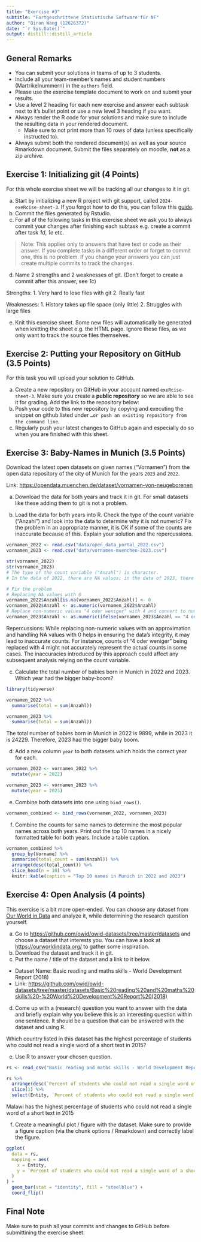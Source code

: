 ```yaml
---
title: "Exercise #3"
subtitle: "Fortgeschrittene Statistische Software für NF"
author: "Qiran Wang (12626372)"
date: "`r Sys.Date()`"
output: distill::distill_article
---
```


## General Remarks

-   You can submit your solutions in teams of up to 3 students.
-   Include all your team-member's names and student numbers
    (Martrikelnummern) in the `authors` field.
-   Please use the exercise template document to work on and submit your
    results.
-   Use a level 2 heading for each new exercise and answer each subtask
    next to it's bullet point or use a new level 3 heading if you want.
-   Always render the R code for your solutions and make sure to include
    the resulting data in your rendered document.
    -   Make sure to not print more than 10 rows of data (unless
        specifically instructed to).
-   Always submit both the rendered document(s) as well as your source
    Rmarkdown document. Submit the files separately on moodle, **not**
    as a zip archive.

## Exercise 1: Initializing git (4 Points)

For this whole exercise sheet we will be tracking all our changes to it
in git.

a)  Start by initializing a new R project with git support, called
    `2024-exeRcise-sheet-3`. If you forgot how to do this, you can
    follow this
    [guide](https://malikaihle.github.io/Introduction-RStudio-Git-GitHub/rstudio_project.html).
b)  Commit the files generated by Rstudio.
c)  For all of the following tasks in this exercise sheet we ask you to
    always commit your changes after finishing each subtask e.g. create
    a commit after task *1d*, *1e* etc.

> Note: This applies only to answers that have text or code as their
> answer. If you complete tasks in a different order or forget to commit
> one, this is no problem. If you change your answers you can just
> create multiple commits to track the changes.

d)  Name 2 strengths and 2 weaknesses of git. (Don't forget to create a
    commit after this answer, see *1c*)
    
  Strengths:
  1. Very hard to lose files with git
  2. Really fast
  
  Weaknesses:
  1. History takes up file space (only little)
  2. Struggles with large files
    
e)  Knit this exercise sheet. Some new files will automatically be
    generated when knitting the sheet e.g. the HTML page. Ignore these
    files, as we only want to track the source files themselves.

## Exercise 2: Putting your Repository on GitHub (3.5 Points)

For this task you will upload your solution to GitHub.

a)  Create a new repository on GitHub in your account named
    `exeRcise-sheet-3`. Make sure you create a **public repository** so
    we are able to see it for grading. Add the link to the repository
    below:
b)  Push your code to this new repository by copying and executing the
    snippet on github listed under
    `…or push an existing repository from the command line`.
c)  Regularly push your latest changes to GitHub again and especially do
    so when you are finished with this sheet.

## Exercise 3: Baby-Names in Munich (3.5 Points)

Download the latest open datasets on given names ("Vornamen") from the
open data repository of the city of Munich for the years `2023` and
`2022`.

Link: <https://opendata.muenchen.de/dataset/vornamen-von-neugeborenen>

a)  Download the data for both years and track it in git. For small
    datasets like these adding them to git is not a problem.

b)  Load the data for both years into R. Check the type of the count
    variable ("Anzahl") and look into the data to determine why it is
    not numeric? Fix the problem in an appropriate manner, it is OK if
    some of the counts are inaccurate because of this. Explain your
    solution and the repercussions.

```r
vornamen_2022 <- read.csv("data/open_data_portal_2022.csv")
vornamen_2023 <- read.csv("data/vornamen-muenchen-2023.csv")

str(vornamen_2022)
str(vornamen_2023)
# The type of the count variable ("Anzahl") is character.
# In the data of 2022, there are NA values; in the data of 2023, there are non-numeric values "4 oder weniger".

# Fix the problem
# Replacing NA values with 0
vornamen_2022$Anzahl[is.na(vornamen_2022$Anzahl)] <- 0
vornamen_2022$Anzahl <- as.numeric(vornamen_2022$Anzahl)
# Replace non-numeric values "4 oder weniger" with 4 and convert to numeric
vornamen_2023$Anzahl <- as.numeric(ifelse(vornamen_2023$Anzahl == "4 oder weniger", 4, vornamen_2023$Anzahl))
```

Repercussions:
While replacing non-numeric values with an approximation and handling NA values with 0 helps in ensuring the data's integrity, it may lead to inaccurate counts. For instance, counts of "4 oder weniger" being replaced with 4 might not accurately represent the actual counts in some cases. The inaccuracies introduced by this approach could affect any subsequent analysis relying on the count variable.

c)  Calculate the total number of babies born in Munich in 2022
    and 2023. Which year had the bigger baby-boom?
    
```r
library(tidyverse)

vornamen_2022 %>% 
  summarise(total = sum(Anzahl))

vornamen_2023 %>% 
  summarise(total = sum(Anzahl))
```
The total number of babies born in Munich in 2022 is 9899, while in 2023 it is 24229. Therefore, 2023 had the bigger baby boom.

d)  Add a new column `year` to both datasets which holds the correct
    year for each.

```r
vornamen_2022 <- vornamen_2022 %>% 
  mutate(year = 2022)

vornamen_2023 <- vornamen_2023 %>% 
  mutate(year = 2023)
```

e)  Combine both datasets into one using `bind_rows()`.

```r
vornamen_combined <- bind_rows(vornamen_2022, vornamen_2023)
```


f)  Combine the counts for same names to determine the most popular
    names across both years. Print out the top 10 names in a nicely
    formatted table for both years. Include a table caption.

```r
vornamen_combined %>%
  group_by(Vorname) %>%
  summarise(total_count = sum(Anzahl)) %>% 
  arrange(desc(total_count)) %>% 
  slice_head(n = 10) %>% 
  knitr::kable(caption = "Top 10 names in Munich in 2022 and 2023")
```


## Exercise 4: Open Analysis (4 points)

This exercise is a bit more open-ended. You can choose any dataset from
[Our World in Data](https://ourworldindata.org/) and analyze it, while
determining the research question yourself.

a)  Go to <https://github.com/owid/owid-datasets/tree/master/datasets>
    and choose a dataset that interests you. You can have a look at
    <https://ourworldindata.org/> to gather some inspiration.
b)  Download the dataset and track it in git.
c)  Put the name / title of the dataset and a link to it below.

-   Dataset Name: Basic reading and maths skills - World Development Report (2018)
-   Link: <https://github.com/owid/owid-datasets/tree/master/datasets/Basic%20reading%20and%20maths%20skills%20-%20World%20Development%20Report%20(2018)>

d)  Come up with a (research) question you want to answer with the data
    and briefly explain why you believe this is an interesting question
    within one sentence. It should be a question that can be answered
    with the dataset and using R.

Which country listed in this dataset has the highest percentage of students who could not read a single word of a short text in 2015?

e)  Use R to answer your chosen question.

```r
rs <- read_csv("Basic reading and maths skills - World Development Report (2018).csv")

rs %>% 
  arrange(desc(`Percent of students who could not read a single word of a short text`)) %>% 
  slice(1) %>%
  select(Entity, `Percent of students who could not read a single word of a short text`)
```
Malawi has the highest percentage of students who could not read a single word of a short text in 2015


f)  Create a meaningful plot / figure with the dataset. Make sure to
    provide a figure caption (via the chunk options / Rmarkdown) and
    correctly label the figure.

```r
ggplot(
  data = rs,
  mapping = aes(
    x = Entity,
    y = `Percent of students who could not read a single word of a short text`
  )
) +
  geom_bar(stat = "identity", fill = "steelblue") +
  coord_flip()
```


## Final Note

Make sure to push all your commits and changes to GitHub before
submittining the exercise sheet.
